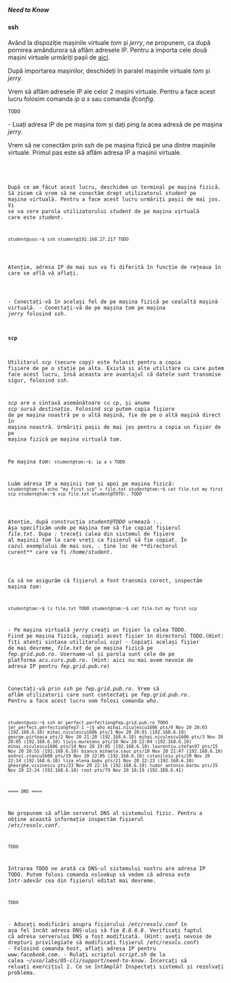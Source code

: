 ===== Need to Know =====

==== ssh ====

Având la dispoziție mașinile virtuale ''tom'' și ''jerry'', ne propunem, ca după 
pornirea amândurora să aflăm adresele IP. Pentru a importa cele două mașini 
virtuale urmăriți pașii de [[ https://ocw.cs.pub.ro/courses/uso/resurse/mv#procedura_import_fisier_ova_in_virtualbox | aici]].

După importarea mașinilor, deschideți în paralel mașinile virtuale ''tom'' și ''jerry''.

Vrem să aflăm adresele IP ale celor 2 mașini virtuale. Pentru a face acest lucru folosim comanda 
''ip a s'' sau comanda ''ifconfig''.

<code bash>
TODO
</code>

- Luați adresa IP de pe mașina ''tom'' și dați ping la acea adresă de pe mașina ''jerry''.

Vrem să ne conectăm prin ''ssh'' de pe mașina fizică pe una dintre mașinile virtuale. Primul pas este 
să aflăm adresa IP a mașinii virtuale.

<code bash>

</bash>

După ce am făcut acest lucru, deschidem un terminal pe mașina fizică. Să zicem că vrem să ne conectăm 
drept utilizatorul ''student'' pe mașina virtuală. Pentru a face acest lucru urmăriți pașii de mai jos. 
Vi se va cere parola utilizatorului ''student'' de pe mașina virtuală care este ''student''.

<code bash>
student@uso:~$ ssh student@192.168.27.217
TODO
</code>

<note>
Atenție, adresa IP de mai sus va fi diferită în funcție de rețeaua în care se află vă aflați.
</note>

- Conectați-vă în același fel de pe mașina fizică pe cealaltă mașină virtuală.
- Conectați-vă de pe mașina ''tom'' pe mașina ''jerry'' folosind ''ssh''.

==== scp ====

Utilitarul ''scp'' (secure copy) este folosit pentru a copia fișiere de pe o stație pe alta. Există și 
alte utilitare cu care putem face acest lucru, însă aceasta are avantajul că datele sunt transmise sigur, 
folosind ''ssh''.

''scp'' are o sintaxă asemănătoare cu ''cp'', și anume ''scp sursă destinație''. Folosind ''scp'' putem 
copia fișiere de pe mașina noastră pe o altă mașină, fie de pe o altă mașină direct în mașina noastră. 
Urmăriți pașii de mai jos pentru a copia un fișier de pe mașina fizică pe mașina virtuală ''tom''.

Pe mașina ''tom'':
<code bash>
student@tom:~$: ip a s
TODO
</code>

Luăm adresa IP a mașinii ''tom'' și apoi pe mașina fizică:
<code bash>
student@tom:~$ echo "my first scp" > file.txt
student@tom:~$ cat file.txt
my first scp
student@tom:~$ scp file.txt student@TOTO:.
TODO
</code>

<note>
Atenție, după construcția ''student@TODO'' urmează '':.''. Așa specificăm unde pe mașina ''tom'' să fie 
copiat fișierul ''file.txt''. Dupa '':'' treceți calea din sistemul de fișiere al mașinii ''tom'' la care 
vreți ca fișierul să fie copiat. În cazul exemplului de mai sus, ''.'' ține loc de **directorul curent** 
care va fi ''/home/student''.
</note>

Ca să ne asigurăm că fișierul a fost transmis corect, inspectăm mașina ''tom'':

<code bash>
student@tom:~$ ls
file.txt TODO
student@tom:~$ cat file.txt
my first scp
</code>

- Pe mașina virtuală ''jerry'' creați un fișier la calea TODO. Fiind pe mașina fizică, copiați acest fișier în directorul TODO.(Hint: fiți atenți sintaxa utilitarului ''scp'')
- Copiați același fișier de mai devreme, ''file.txt'' de pe mașina fizică pe ''fep.grid.pub.ro''. Username-ul și parola sunt cele de pe platforma ''acs.curs.pub.ro''. (Hint: aici nu mai avem nevoie de adresa IP pentru ''fep.grid.pub.ro'')

Conectați-vă prin ''ssh'' pe ''fep.grid.pub.ro''. Vrem să aflăm utilizatorii care sunt contectați pe ''fep.grid.pub.ro''. 
Pentru a face acest lucru vom folosi comanda ''who''.

<code bash>
student@uso:~$ ssh mr_perfect.perfection@fep.grid.pub.ro
TODO
[mr_perfect.perfection@fep7-1 ~]$ who
mihai.niculescu1606 pts/0        Nov 20 20:03 (192.168.6.10)
mihai.niculescu1606 pts/1        Nov 20 20:01 (192.168.6.10)
george.pirtoaca pts/2        Nov 20 21:20 (192.168.6.10)
mihai.niculescu1606 pts/3        Nov 20 20:05 (192.168.6.10)
liviu.muresanu pts/10       Nov 20 22:04 (192.168.6.10)
mihai.niculescu1606 pts/14       Nov 20 19:05 (192.168.6.10)
laurentiu.stefan97 pts/15       Nov 20 20:55 (192.168.6.10)
bianca_mihaela.cauc pts/18       Nov 20 21:47 (192.168.6.10)
andrei.stancu1608 pts/19       Nov 20 22:05 (192.168.6.10)
cstaniloiu pts/20       Nov 20 22:14 (192.168.6.10)
liza_elena.babu pts/21       Nov 20 22:23 (192.168.6.10)
gheorghe.visinescu pts/23       Nov 20 22:16 (192.168.6.10)
tudor_antonio.barbu pts/25       Nov 20 22:24 (192.168.6.10)
root     pts/79       Nov 20 18:19 (192.168.6.41)
</code>

 ==== DNS ====

Ne propunem să aflăm serverul DNS al sistemului fizic. Pentru a obține această informație inspectăm fișierul 
''/etc/resolv.conf''.

<code bash>
TODO
</code>

Intrarea TODO ne arată ca DNS-ul sistemului nostru are adresa IP TODO. Putem folosi comanda ''nslookup'' să 
vedem că adresa este într-adevăr cea din fișierul editat mai devreme.

<code bash>
TODO
</code>

- Aduceți modificări asupra fișierului ''/etc/resolv.conf'' în așa fel încât adresa DNS-ului să fie ''8.8.8.8''. Verificați faptul că adresa serverului DNS a fost modificată. (Hint: aveți nevoie de drepturi privilegiate să modificați fișierul ''/etc/resolv.conf'')
- Folosind comanda ''host'', aflați adresa IP pentru ''www.facebook.com''.
- Rulați scriptul ''script.sh'' de la calea ''~/uso/labs/05-cli/support/need-to-know''. Încercați să reluați exercițiul 2. Ce se întâmplă? Inspectați sistemul și rezolvați problema.